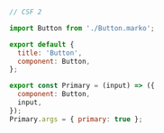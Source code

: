 ```js
// CSF 2

import Button from './Button.marko';

export default {
  title: 'Button',
  component: Button,
};

export const Primary = (input) => ({
  component: Button,
  input,
});
Primary.args = { primary: true };
```
